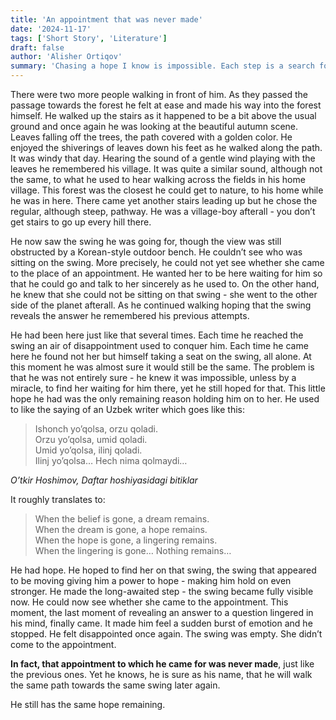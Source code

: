 ```yaml
---
title: 'An appointment that was never made'
date: '2024-11-17'
tags: ['Short Story', 'Literature']
draft: false
author: 'Alisher Ortiqov'
summary: 'Chasing a hope I know is impossible. Each step is a search for her, each empty seat a reminder that this appointment was never made, yet my heart keeps making it.'
---
```


There were two more people walking in front of him. As they passed the passage towards the forest he felt at ease and made his way into the forest himself. He walked up the stairs as it happened to be a bit above the usual ground and once again he was looking at the beautiful autumn scene. Leaves falling off the trees, the path covered with a golden color. He enjoyed the shiverings of leaves down his feet as he walked along the path. It was windy that day. Hearing the sound of a gentle wind playing with the leaves he remembered his village. It was quite a similar sound, although not the same, to what he used to hear walking across the fields in his home village. This forest was the closest he could get to nature, to his home while he was in here. There came yet another stairs leading up but he chose the regular, although steep, pathway. He was a village-boy afterall - you don’t get stairs to go up every hill there.

He now saw the swing he was going for, though the view was still obstructed by a Korean-style outdoor bench. He couldn’t see who was sitting on the swing. More precisely, he could not yet see whether she came to the place of an appointment. He wanted her to be here waiting for him so that he could go and talk to her sincerely as he used to. On the other hand, he knew that she could not be sitting on that swing - she went to the other side of the planet afterall. As he continued walking hoping that the swing reveals the answer he remembered his previous attempts.

He had been here just like that several times. Each time he reached the swing an air of disappointment used to conquer him. Each time he came here he found not her but himself taking a seat on the swing, all alone. At this moment he was almost sure it would still be the same. The problem is that he was not entirely sure - he knew it was impossible, unless by a miracle, to find her waiting for him there, yet he still hoped for that. This little hope he had was the only remaining reason holding him on to her. He used to like the saying of an Uzbek writer which goes like this:

> Ishonch yo’qolsa, orzu qoladi.  
> Orzu yo’qolsa, umid qoladi.  
> Umid yo’qolsa, ilinj qoladi.  
> Ilinj yo’qolsa… Hech nima qolmaydi…

_O’tkir Hoshimov, Daftar hoshiyasidagi bitiklar_

It roughly translates to:

> When the belief is gone, a dream remains.  
> When the dream is gone, a hope remains.  
> When the hope is gone, a lingering remains.  
> When the lingering is gone… Nothing remains…

He had hope. He hoped to find her on that swing, the swing that appeared to be moving giving him a power to hope - making him hold on even stronger. He made the long-awaited step - the swing became fully visible now. He could now see whether she came to the appointment. This moment, the last moment of revealing an answer to a question lingered in his mind, finally came. It made him feel a sudden burst of emotion and he stopped. He felt disappointed once again. The swing was empty. She didn’t come to the appointment.

**In fact, that appointment to which he came for was never made**, just like the previous ones. Yet he knows, he is sure as his name, that he will walk the same path towards the same swing later again.

He still has the same hope remaining.
